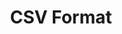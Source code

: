 ---
title: CSV Format
description: How to troubleshoot common issues that go wrong during the creation of a CSV report in BIRT Studio.
sidebar_position: 99
---